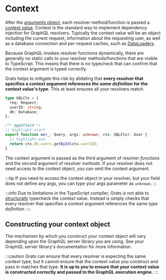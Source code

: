 # Context

After the [arguments object](./03-arguments.mdx), each resolver method/function is passed a [context value](https://graphql.org/learn/execution/#root-fields-resolvers). Context is the standard way to implement dependency injection for GraphQL resolvers. Typically the context value will be an object including the current request, information about the requesting user, as well as a database connection and per-request caches, such as [DataLoaders](https://github.com/graphql/dataloader).

Because GraphQL invokes resolver functions dynamically, there are generally no static calls to your resolver methods/functions that are visible to TypeScript. This means that there is no typecheck that can confirm that the context argument is typed correctly.

Grats helps to mitigate this risk by alidating that **every resolver that specifies a context argument references _the same definition_ for the context value's type**. This at least ensures all your resolvers match.

```ts
type GQLCtx = {
  req: Request;
  userID: string;
  db: Database;
};

/** @gqlField */
// highlight-start
export function me(_: Query, args: unknown, ctx: GQLCtx): User {
  // highlight-end
  return ctx.db.users.getById(ctx.userID);
}
```

The context argument is passed as the third argument of resolver _functions_ and the second argument of resolver _methods_. If your resolver does not need access to the context object, you can omit the context argument.

:::tip
If you need to access the context object in your resolver, but your field does not define any args, you can type your args parameter as `unknown`.
:::

:::info
Due to limitations in the TypeScript compiler, Grats is not able to [structurally](https://en.wikipedia.org/wiki/Structural_type_system) typecheck the context value. Instead is simply checks that every resolver that specifies a context argument references the same _type definition_.
:::

## Constructing your context object

The mechanism by which you construct your context object will vary depending upon the GraphQL server library you are using. See your GraphQL server library's documentation for more information.

:::caution
Grats can ensure that every resolver is expecting the same context type, but it cannot ensure that the context value you construct and pass in matches that type. **It is up to you to ensure that your context value is constructed correctly and passed to the GraphQL execution engine.**
:::
